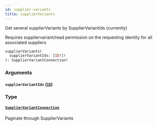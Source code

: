 ```yaml
---
id: supplier-variants
title: supplierVariants
---
```



Get several supplierVariants by SupplierVariantIds (currently)

Requires suppliervariant/read permission on the requesting identity for all associated suppliers


```graphql
supplierVariants(
  supplierVariantIds: [ID!]!
): SupplierVariantConnection!

```


### Arguments

#### `supplierVariantIds` ([`ID`](/developers/supplier-apis/supply-api/graphql/reference/scalars/id))




### Type

#### [`SupplierVariantConnection`](/developers/supplier-apis/supply-api/graphql/reference/objects/supplier-variant-connection) 

Paginate through SupplierVariants




